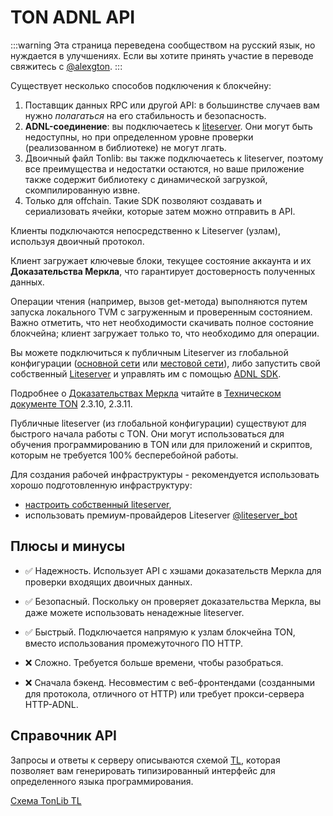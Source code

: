 # TON ADNL API

:::warning
Эта страница переведена сообществом на русский язык, но нуждается в улучшениях. Если вы хотите принять участие в переводе свяжитесь с [@alexgton](https://t.me/alexgton).
:::

Существует несколько способов подключения к блокчейну:

1. Поставщик данных RPC или другой API: в большинстве случаев вам нужно *полагаться* на его стабильность и безопасность.
2. **ADNL-соединение**: вы подключаетесь к [liteserver](/v3/guidelines/nodes/running-nodes/liteserver-node). Они могут быть недоступны, но при определенном уровне проверки (реализованном в библиотеке) не могут лгать.
3. Двоичный файл Tonlib: вы также подключаетесь к liteserver, поэтому все преимущества и недостатки остаются, но ваше приложение также содержит библиотеку с динамической загрузкой, скомпилированную извне.
4. Только для offchain. Такие SDK позволяют создавать и сериализовать ячейки, которые затем можно отправить в API.

Клиенты подключаются непосредственно к Liteserver (узлам), используя двоичный протокол.

Клиент загружает ключевые блоки, текущее состояние аккаунта и их **Доказательства Меркла**, что гарантирует достоверность полученных данных.

Операции чтения (например, вызов get-метода) выполняются путем запуска локального TVM с загруженным и проверенным состоянием. Важно отметить, что нет необходимости скачивать полное состояние блокчейна; клиент загружает только то, что необходимо для операции.

Вы можете подключиться к публичным Liteserver из глобальной конфигурации ([основной сети](https://ton.org/global-config.json) или [местовой сети](https://ton.org/testnet-global.config.json)), либо запустить свой собственный [Liteserver](/v3/documentation/nodes/overview) и управлять им с помощью [ADNL SDK](/v3/guidelines/dapps/apis-sdks/sdk#overview).

Подробнее о [Доказательствах Меркла](/v3/documentation/dapps/proofs) читайте в [Техническом документе TON](https://ton.org/ton.pdf) 2.3.10, 2.3.11.

Публичные liteserver (из глобальной конфигурации) существуют для быстрого начала работы с TON. Они могут использоваться для обучения программированию в TON или для приложений и скриптов, которым не требуется 100% бесперебойной работы.

Для создания рабочей инфраструктуры - рекомендуется использовать хорошо подготовленную инфраструктуру:

- [настроить собственный liteserver](/v3/guidelines/nodes/running-nodes/liteserver-node),
- использовать премиум-провайдеров Liteserver [@liteserver_bot](https://t.me/liteserver_bot)

## Плюсы и минусы

- ✅ Надежность. Использует API с хэшами доказательств Меркла для проверки входящих двоичных данных.

- ✅ Безопасный. Поскольку он проверяет доказательства Меркла, вы даже можете использовать ненадежные liteserver.

- ✅ Быстрый. Подключается напрямую к узлам блокчейна TON, вместо использования промежуточного ПО HTTP.

- ❌ Сложно. Требуется больше времени, чтобы разобраться.

- ❌ Сначала бэкенд. Несовместим с веб-фронтендами (созданными для протокола, отличного от HTTP) или требует прокси-сервера HTTP-ADNL.

## Справочник API

Запросы и ответы к серверу описываются схемой [TL](/v3/documentation/data-formats/tl), которая позволяет вам генерировать типизированный интерфейс для определенного языка программирования.

[Схема TonLib TL](https://github.com/ton-blockchain/ton/blob/master/tl/generate/scheme/tonlib_api.tl)
